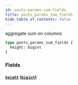 ```yaml
---
id: posts-params-sum-fields
title: posts_params_sum_fields
hide_table_of_contents: false
---
```


aggregate sum on columns

```graphql
type posts_params_sum_fields {
  height: bigint
}
```

### Fields

#### [`height`](#) ([`bigint`](../scalars/bigint))

